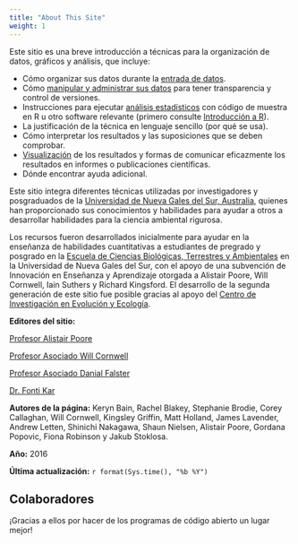 ```yaml
---
title: "About This Site"
weight: 1
---
```



Este sitio es una breve introducción a técnicas para la organización de datos, gráficos y análisis, que incluye:

- Cómo organizar sus datos durante la [entrada de datos](/getting-started-with-r/data-entry/).
- Cómo [manipular y administrar sus datos](/data-manipulation/) para tener transparencia y control de versiones.
- Instrucciones para ejecutar [análisis estadísticos](/statistics/) con código de muestra en R u otro software relevante (primero consulte [Introducción a R](/getting-started-with-r/)).
- La justificación de la técnica en lenguaje sencillo (por qué se usa).
- Cómo interpretar los resultados y las suposiciones que se deben comprobar.
- [Visualización](/graphics/) de los resultados y formas de comunicar eficazmente los resultados en informes o publicaciones científicas.
- Dónde encontrar ayuda adicional.

Este sitio integra diferentes técnicas utilizadas por investigadores y posgraduados de la [Universidad de Nueva Gales del Sur, Australia](https://www.unsw.edu.au/), quienes han proporcionado sus conocimientos y habilidades para ayudar a otros a desarrollar habilidades para la ciencia ambiental rigurosa.

Los recursos fueron desarrollados inicialmente para ayudar en la enseñanza de habilidades cuantitativas a estudiantes de pregrado y posgrado en la [Escuela de Ciencias Biológicas, Terrestres y Ambientales](http://www.bees.unsw.edu.au/) en la Universidad de Nueva Gales del Sur, con el apoyo de una subvención de Innovación en Enseñanza y Aprendizaje otorgada a Alistair Poore, Will Cornwell, Iain Suthers y Richard Kingsford. El desarrollo de la segunda generación de este sitio fue posible gracias al apoyo del [Centro de Investigación en Evolución y Ecología](http://www.eerc.unsw.edu.au/).

**Editores del sitio:**

[Profesor Alistair Poore](https://alistairpoore.org)

[Profesor Asociado Will Cornwell](http://willcornwell.org/)

[Profesor Asociado Danial Falster](https://danielfalster.com/)

[Dr. Fonti Kar](https://fontikar.wordpress.com/)

**Autores de la página:** Keryn Bain, Rachel Blakey, Stephanie Brodie, Corey Callaghan, Will Cornwell, Kingsley Griffin, Matt Holland, James Lavender, Andrew Letten, Shinichi Nakagawa, Shaun Nielsen, Alistair Poore, Gordana Popovic, Fiona Robinson y Jakub Stoklosa.

**Año:** 2016

**Última actualización:** `r format(Sys.time(), "%b %Y")`

## Colaboradores

¡Gracias a ellos <i class="fas fa-heart"></i> por hacer de los programas de código abierto un lugar mejor!


